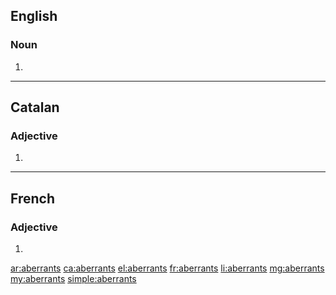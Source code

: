 ==English==

===Noun===
{{head|en|noun plural form}}

# {{plural of|aberrant|lang=en}}

----

==Catalan==

===Adjective===
{{head|ca|adjective form}}

# {{plural of|aberrant|lang=ca}}

----

==French==

===Adjective===
{{fr-adj-form}}

# {{masculine plural of|aberrant|lang=fr}}

[[ar:aberrants]]
[[ca:aberrants]]
[[el:aberrants]]
[[fr:aberrants]]
[[li:aberrants]]
[[mg:aberrants]]
[[my:aberrants]]
[[simple:aberrants]]